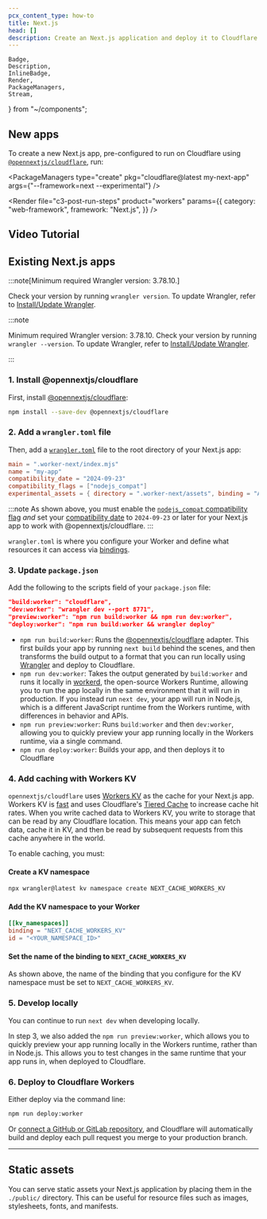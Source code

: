 ```yaml
---
pcx_content_type: how-to
title: Next.js
head: []
description: Create an Next.js application and deploy it to Cloudflare Workers with Workers Assets.
---
```


	Badge,
	Description,
	InlineBadge,
	Render,
	PackageManagers,
	Stream,
} from "~/components";

## New apps

To create a new Next.js app, pre-configured to run on Cloudflare using [`@opennextjs/cloudflare`](https://opennext.js.org/cloudflare), run:

<PackageManagers
	type="create"
	pkg="cloudflare@latest my-next-app"
	args={"--framework=next --experimental"}
/>

<Render
	file="c3-post-run-steps"
	product="workers"
	params={{
		category: "web-framework",
		framework: "Next.js",
	}}
/>

## Video Tutorial

<Stream videoId="0b28fdd5938c4929bd7fdedcd167044d" videoTitle="Deploy NextJS to Your Workers Application" thumbnailTimeOrURL="2.5s" />

## Existing Next.js apps

:::note[Minimum required Wrangler version: 3.78.10.]

Check your version by running `wrangler version`. To update Wrangler, refer to [Install/Update Wrangler](/workers/wrangler/install-and-update/).

:::note

Minimum required Wrangler version: 3.78.10. Check your version by running `wrangler --version`. To update Wrangler, refer to [Install/Update Wrangler](/workers/wrangler/install-and-update/).

:::

### 1. Install @opennextjs/cloudflare

First, install [@opennextjs/cloudflare](https://www.npmjs.com/package/@opennextjs/cloudflare):

```sh
npm install --save-dev @opennextjs/cloudflare
```

### 2. Add a `wrangler.toml` file

Then, add a [`wrangler.toml`](/workers/wrangler/configuration/) file to the root directory of your Next.js app:


<WranglerConfig>

```toml
main = ".worker-next/index.mjs"
name = "my-app"
compatibility_date = "2024-09-23"
compatibility_flags = ["nodejs_compat"]
experimental_assets = { directory = ".worker-next/assets", binding = "ASSETS" }
```

</WranglerConfig>

:::note
As shown above, you must enable the [`nodejs_compat` compatibility flag](/workers/runtime-apis/nodejs/) _and_ set your [compatibility date](/workers/configuration/compatibility-dates/) to `2024-09-23` or later for your Next.js app to work with @opennextjs/cloudflare.
:::

`wrangler.toml` is where you configure your Worker and define what resources it can access via [bindings](/workers/runtime-apis/bindings/).

### 3. Update `package.json`

Add the following to the scripts field of your `package.json` file:

```json
"build:worker": "cloudflare",
"dev:worker": "wrangler dev --port 8771",
"preview:worker": "npm run build:worker && npm run dev:worker",
"deploy:worker": "npm run build:worker && wrangler deploy"
```

- `npm run build:worker`: Runs the [@opennextjs/cloudflare](https://www.npmjs.com/package/@opennextjs/cloudflare) adapter. This first builds your app by running `next build` behind the scenes, and then transforms the build output to a format that you can run locally using [Wrangler](/workers/wrangler/) and deploy to Cloudflare.
- `npm run dev:worker`: Takes the output generated by `build:worker` and runs it locally in [workerd](https://github.com/cloudflare/workerd), the open-source Workers Runtime, allowing you to run the app locally in the same environment that it will run in production. If you instead run `next dev`, your app will run in Node.js, which is a different JavaScript runtime from the Workers runtime, with differences in behavior and APIs.
- `npm run preview:worker`: Runs `build:worker` and then `dev:worker`, allowing you to quickly preview your app running locally in the Workers runtime, via a single command.
- `npm run deploy:worker`: Builds your app, and then deploys it to Cloudflare

### 4. Add caching with Workers KV

`opennextjs/cloudflare` uses [Workers KV](/kv/) as the cache for your Next.js app. Workers KV is [fast](https://blog.cloudflare.com/faster-workers-kv) and uses Cloudflare's [Tiered Cache](/cache/how-to/tiered-cache/) to increase cache hit rates. When you write cached data to Workers KV, you write to storage that can be read by any Cloudflare location. This means your app can fetch data, cache it in KV, and then be read by subsequent requests from this cache anywhere in the world.

To enable caching, you must:

#### Create a KV namespace

```sh
npx wrangler@latest kv namespace create NEXT_CACHE_WORKERS_KV
```

#### Add the KV namespace to your Worker



<WranglerConfig>

```toml
[[kv_namespaces]]
binding = "NEXT_CACHE_WORKERS_KV"
id = "<YOUR_NAMESPACE_ID>"
```

</WranglerConfig>

#### Set the name of the binding to `NEXT_CACHE_WORKERS_KV`

As shown above, the name of the binding that you configure for the KV namespace must be set to `NEXT_CACHE_WORKERS_KV`.

### 5. Develop locally

You can continue to run `next dev` when developing locally.

In step 3, we also added the `npm run preview:worker`, which allows you to quickly preview your app running locally in the Workers runtime, rather than in Node.js. This allows you to test changes in the same runtime that your app runs in, when deployed to Cloudflare.

### 6. Deploy to Cloudflare Workers

Either deploy via the command line:

```sh
npm run deploy:worker
```

Or [connect a GitHub or GitLab repository](/workers/ci-cd/), and Cloudflare will automatically build and deploy each pull request you merge to your production branch.

---

## Static assets

You can serve static assets your Next.js application by placing them in the `./public/` directory. This can be useful for resource files such as images, stylesheets, fonts, and manifests.

<Render file="workers-assets-routing-summary" />
